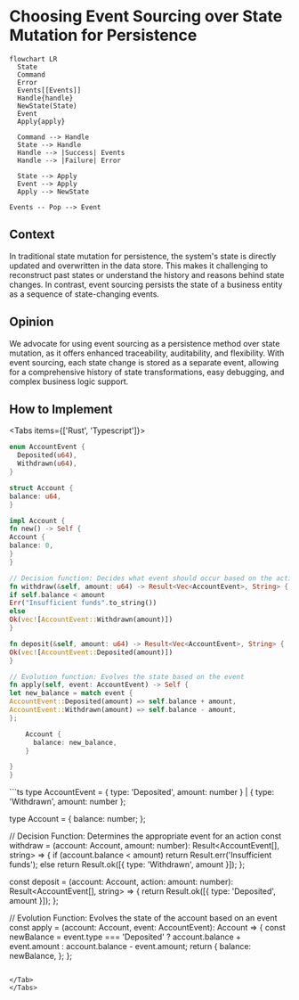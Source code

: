
# Choosing Event Sourcing over State Mutation for Persistence

```mermaid
flowchart LR
  State
  Command
  Error
  Events[[Events]]
  Handle{handle}
  NewState(State)
  Event
  Apply{apply}

  Command --> Handle
  State --> Handle
  Handle --> |Success| Events
  Handle --> |Failure| Error

  State --> Apply
  Event --> Apply
  Apply --> NewState

Events -- Pop --> Event
```

## Context

In traditional state mutation for persistence, the system's state is directly updated and overwritten in the data store. This makes it challenging to reconstruct past states or understand the history and reasons behind state changes. In contrast, event sourcing persists the state of a business entity as a sequence of state-changing events.

## Opinion

We advocate for using event sourcing as a persistence method over state mutation, as it offers enhanced traceability, auditability, and flexibility. With event sourcing, each state change is stored as a separate event, allowing for a comprehensive history of state transformations, easy debugging, and complex business logic support.

## How to Implement

<Tabs items={['Rust', 'Typescript']}>
<Tab>
```rust
enum AccountEvent {
  Deposited(u64),
  Withdrawn(u64),
}

struct Account {
balance: u64,
}

impl Account {
fn new() -> Self {
Account {
balance: 0,
}
}

// Decision function: Decides what event should occur based on the action
fn withdraw(&self, amount: u64) -> Result<Vec<AccountEvent>, String> {
if self.balance < amount
Err("Insufficient funds".to_string())
else
Ok(vec![AccountEvent::Withdrawn(amount)])
}

fn deposit(&self, amount: u64) -> Result<Vec<AccountEvent>, String> {
Ok(vec![AccountEvent::Deposited(amount)])
}

// Evolution function: Evolves the state based on the event
fn apply(self, event: AccountEvent) -> Self {
let new_balance = match event {
AccountEvent::Deposited(amount) => self.balance + amount,
AccountEvent::Withdrawn(amount) => self.balance - amount,
};

    Account {
      balance: new_balance,
    }

}
}

````
</Tab>
<Tab>
```ts
type AccountEvent = { type: 'Deposited', amount: number } | { type: 'Withdrawn', amount: number };

type Account = {
  balance: number;
};

// Decision Function: Determines the appropriate event for an action
const withdraw = (account: Account, amount: number): Result<AccountEvent[], string> => {
  if (account.balance < amount)
    return Result.err('Insufficient funds');
  else
    return Result.ok([{ type: 'Withdrawn', amount }]);
};

const deposit = (account: Account, action: amount: number): Result<AccountEvent[], string> => {
  return Result.ok([{ type: 'Deposited', amount }]);
};

// Evolution Function: Evolves the state of the account based on an event
const apply = (account: Account, event: AccountEvent): Account => {
  const newBalance = event.type === 'Deposited' ? account.balance + event.amount : account.balance - event.amount;
  return {
    balance: newBalance,
  };
};
````

</Tab>
</Tabs>
